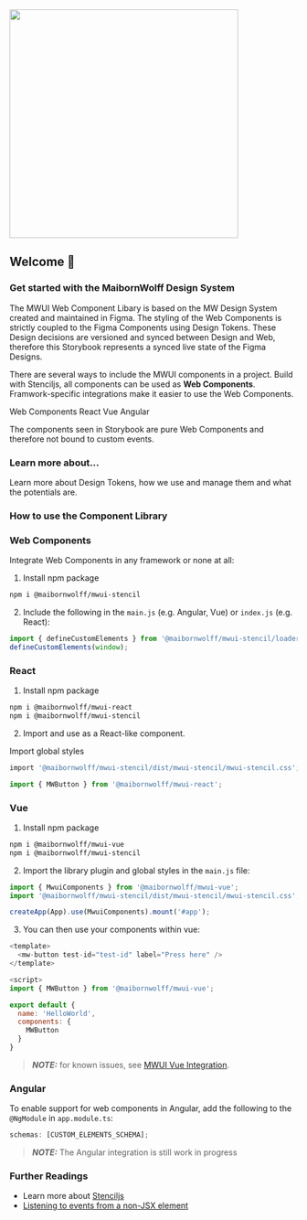 
<Meta title="Welcome" />

<section style={{ minHeight: '100vh'}}>
<div id="mwui-logo" >
  <img src={logo} width="400" style={{ position: 'absolute', right: 'calc(50% - 200px)', top: '10vh' }} />
</div>

<h1 style={{ fontSize: '3em', marginTop: '25vh', marginBottom: '20px' }}>Welcome 👋</h1>

### Get started with the MaibornWolff Design System

The MWUI Web Component Libary is based on the MW Design System created and maintained in Figma. The styling of the Web Components is strictly coupled to the Figma Components
using Design Tokens. These Design decisions are versioned and synced between Design and Web, therefore this Storybook represents a synced live state of the
Figma Designs.

There are several ways to include the MWUI components in a project. Build with Stenciljs, all components can be used as **Web Components**. Framwork-specific integrations make it easier to use the Web Components.

<div style={{ display: 'flex', flexWrap: 'wrap', gap: 'var(--mw-component-chips-gap-between-x)' }}>
  <mw-chip selected="true" icon="check">
    Web Components
  </mw-chip>
  <mw-chip selected="true" icon="check">
    React
  </mw-chip>
  <mw-chip selected="true" icon="check">
    Vue
  </mw-chip>
  <mw-chip icon="check">Angular</mw-chip>
</div>

The components seen in Storybook are pure Web Components and therefore not bound to custom events.

<h3 style={{ fontSize: '2em', textAlign: 'center', marginTop: '100px', marginBottom: '50px' }}>Learn more about...</h3>
<div style={{ marginBottom: '50px', display: 'grid', gridAutoColumns: 'minmax(0, 1fr)', gridAutoFlow: 'column', gap: '20px' }}>
  <mw-card style={{ display: 'contents' }} elevated>
    <mw-card-title title="Design Tokens"></mw-card-title>
    <mw-card-body>Learn more about Design Tokens, how we use and manage them and what the potentials are.</mw-card-body>
    <mw-card-footer justify-center>
      <mw-button href="#" variant="outline" label="Coming soon"></mw-button>
    </mw-card-footer>
  </mw-card>
  <mw-card style={{ display: 'contents' }} elevated>
    <mw-card-title title="Figma and Web Components"></mw-card-title>
    <mw-card-footer justify-center>
      <mw-button href="#" variant="outline" label="Coming soon"></mw-button>
    </mw-card-footer>
  </mw-card>
  <mw-card style={{ display: 'contents' }} elevated>
    <mw-card-title title="How to contribute"></mw-card-title>
    <mw-card-footer justify-center>
      <mw-button href="mailto:martin.prinz@maibornwolff.de" label="Get in contact"></mw-button>
    </mw-card-footer>
  </mw-card>
  <mw-card style={{ display: 'contents' }} elevated>
    <mw-card-title title="Blog"></mw-card-title>
    <mw-card-footer justify-center>
      <mw-button href="#" label="Coming soon" variant="outline"></mw-button>
    </mw-card-footer>
  </mw-card>
</div>

</section>

<section>
<h3 style={{ fontSize: '2em', textAlign: 'center', marginBottom: '50px' }}>How to use the Component Library</h3>

### Web Components

Integrate Web Components in any framework or none at all:

1. Install npm package

```bash
npm i @maibornwolff/mwui-stencil
```

2. Include the following in the `main.js` (e.g. Angular, Vue) or `index.js` (e.g. React):

```javascript
import { defineCustomElements } from '@maibornwolff/mwui-stencil/loader';
defineCustomElements(window);
```

### React

1. Install npm package

```bash
npm i @maibornwolff/mwui-react
npm i @maibornwolff/mwui-stencil
```

2. Import and use as a React-like component.

Import global styles

```bash
import '@maibornwolff/mwui-stencil/dist/mwui-stencil/mwui-stencil.css';
```

```javascript
import { MWButton } from '@maibornwolff/mwui-react';
```

### Vue

1. Install npm package

```bash
npm i @maibornwolff/mwui-vue
npm i @maibornwolff/mwui-stencil
```

2. Import the library plugin and global styles in the `main.js` file:

```javascript
import { MwuiComponents } from '@maibornwolff/mwui-vue';
import '@maibornwolff/mwui-stencil/dist/mwui-stencil/mwui-stencil.css';

createApp(App).use(MwuiComponents).mount('#app');
```

3. You can then use your components within vue:

```javascript
<template>
  <mw-button test-id="test-id" label="Press here" />
</template>

<script>
import { MWButton } from '@maibornwolff/mwui-vue';

export default {
  name: 'HelloWorld',
  components: {
    MWButton
  }
}
```

> **_NOTE:_** for known issues, see [MWUI Vue Integration](https://github.com/MaibornWolff/mwui/tree/main/mwui-vue#known-issues).

### Angular

To enable support for web components in Angular, add the following to the `@NgModule` in `app.module.ts`:

```TypeScript
schemas: [CUSTOM_ELEMENTS_SCHEMA];
```

> **_NOTE:_** The Angular integration is still work in progress

### Further Readings

- Learn more about [Stenciljs](https://stenciljs.com/)
- [Listening to events from a non-JSX element](https://stenciljs.com/docs/events#listening-to-events-from-a-non-jsx-element)

</section>
